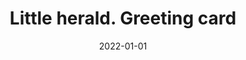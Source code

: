---
cover: "./image.png"
date: "2022-01-01"
title: "Little herald. Greeting card"
defer: false
slug: "/little-herald"
areas: 
   - .
---